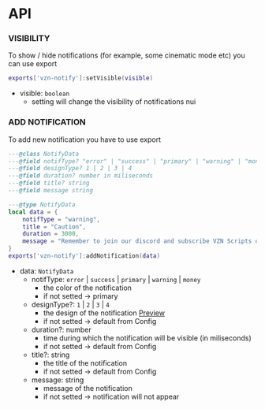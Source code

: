 # API

### VISIBILITY

To show / hide notifications (for example, some cinematic mode etc) you can use export

```lua
exports['vzn-notify']:setVisible(visible)
```

-   visible: `boolean`
    -   setting will change the visibility of notifications nui

### ADD NOTIFICATION

To add new notification you have to use export

```lua
---@class NotifyData
---@field notifType? "error" | "success" | "primary" | "warning" | "money"
---@field designType? 1 | 2 | 3 | 4
---@field duration? number in miliseconds
---@field title? string
---@field message string

---@type NotifyData
local data = {
    notifType = "warning",
    title = "Caution",
    duration = 3000,
    message = "Remember to join our discord and subscribe VZN Scripts on youtube",
}
exports['vzn-notify']:addNotification(data)
```

-   data: `NotifyData`
    -   notifType: `error` | `success` | `primary` | `warning` | `money`
        -   the color of the notification
        -   if not setted -> primary
    -   designType?: `1` | `2` | `3` | `4`
        -   the design of the notification [Preview](./designs.mdx)
        -   if not setted -> default from Config
    -   duration?: number
        -   time during which the notification will be visible (in miliseconds)
        -   if not setted -> default from Config
    -   title?: string
        -   the title of the notification
        -   if not setted -> default from Config
    -   message: string
        -   message of the notification
        -   if not setted -> notification will not appear
